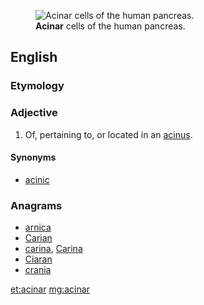 [[Image:Pancreatic acinar cells - TEM.jpg|thumb|'''Acinar''' cells of the human pancreas.]]
==English==

===Etymology===
{{suffix|acinus|ar}}

===Adjective===
{{en-adj|-}}

# {{context|anatomy|lang=en}} Of, pertaining to, or located in an [[acinus]].

====Synonyms====
* [[acinic]]

===Anagrams===
* [[arnica#English|arnica]]
* [[Carian#English|Carian]]
* [[carina#English|carina]], [[Carina#English|Carina]]
* [[Ciaran#English|Ciaran]]
* [[crania#English|crania]]

[[et:acinar]]
[[mg:acinar]]